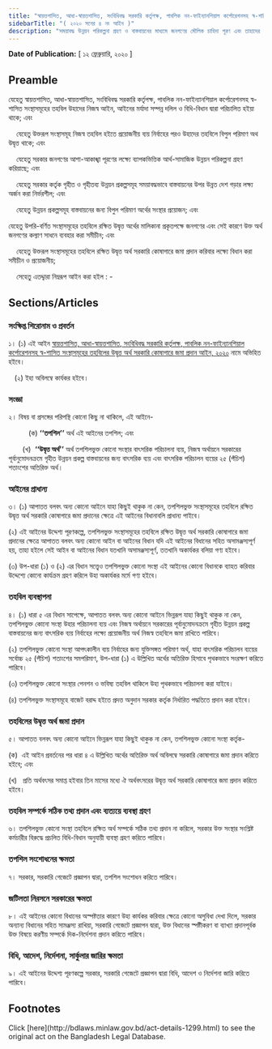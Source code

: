 ```yaml
---
title: "স্বায়ত্তশাসিত, আধা-স্বায়ত্তশাসিত, সংবিধিবদ্ধ সরকারি কর্তৃপক্ষ, পাবলিক নন-ফাইন্যানশিয়াল কর্পোরেশনসহ স্ব-শাসিত সংস্থাসমূহের তহবিলের উদ্বৃত্ত অর্থ সরকারি কোষাগারে জমা প্রদান আইন, ২০২০"
sidebarTitle: "( ২০২০ সনের ৪ নং আইন )"
description: "সময়াবদ্ধ উন্নয়ন পরিকল্পনা গ্রহণ ও বাস্তবায়নের মাধ্যমে জনগণের মৌলিক চাহিদা পূরণ এবং তাহাদের আর্থ-সামাজিক অবস্থার উন্নয়নের মাধ্যমে একটি উন্নত দেশ গড়ার পরিকল্পনা বাস্তবায়নের লক্ষ্যে স্বায়ত্তশাসিত, আধা-স্বায়ত্তশাসিত, সংবিধিবদ্ধ সরকারি কর্তৃপক্ষ, পাবলিক নন-ফাইন্যানশিয়াল কর্পোরেশনসহ স্ব-শাসিত সংস্থাসমূহের তহবিলে জমাকৃত উদ্বৃত্ত অর্থের সুষ্ঠু ব্যবহারের নিমিত্ত বিধান প্রণয়নকল্পে প্রণীত আইন"
---
```


**Date of Publication:** [ ১২ ফ্রেব্রুয়ারি, ২০২০ ]

## Preamble

যেহেতু স্বায়ত্তশাসিত, আধা-স্বায়ত্তশাসিত, সংবিধিবদ্ধ সরকারি কর্তৃপক্ষ, পাবলিক নন-ফাইন্যানশিয়াল কর্পোরেশনসহ স্ব-শাসিত সংস্থাসমূহের তহবিল উহাদের নিজস্ব আইন, আইনের মর্যাদা সম্পন্ন দলিল ও বিধি-বিধান দ্বারা পরিচালিত হইয়া থাকে; এবং  

    যেহেতু উক্তরূপ সংস্থাসমূহ নিজস্ব তহবিল হইতে প্রয়োজনীয় ব্যয় নির্বাহের পরও উহাদের তহবিলে বিপুল পরিমাণ অথ উদ্বৃত্ত থাকে; এবং

    যেহেতু সরকার জনগণের আশা-আকাঙ্খা পূরণের লক্ষ্যে ব্যাপকভিত্তিক আর্থ-সামাজিক উন্নয়ন পরিকল্পনা গ্রহণ করিয়াছে; এবং

    যেহেতু সরকার কর্তৃক গৃহীত ও গৃহীতব্য উন্নয়ন প্রকল্পসমূহ সময়াবদ্ধভাবে বাস্তবায়নের উপর উন্নত দেশ গড়ার লক্ষ্য অর্জন করা নির্ভরশীল; এবং

    যেহেতু উন্নয়ন প্রকল্পসমূহ বাস্তবায়নের জন্য বিপুল পরিমাণ অর্থের সংস্থার প্রয়োজন; এবং

যেহেতু উপরি-বর্ণিত সংস্থাসমূহের তহবিলে রক্ষিত উদ্বৃত্ত অর্থের মালিকানা প্রকৃতপক্ষে জনগণের এবং সেই কারণে উক্ত অর্থ জনগণের কল্যাণ সাধনে ব্যবহার করা সমীচীন; এবং

    যেহেতু উক্তরূপ সংস্থাসমূহের তহবিলে রক্ষিত উদ্বৃত্ত অর্থ সরকারি কোষাগারে জমা প্রদান করিবার লক্ষ্যে বিধান করা সমীচীন ও প্রয়োজনীয়;

    সেহেতু এতদ্দ্বারা নিম্নরূপ আইন করা হইল : -

## Sections/Articles

### সংক্ষিপ্ত শিরোনাম ও প্রবর্তন

১। (১) এই আইন [স্বায়ত্তশাসিত, আধা-স্বায়ত্তশাসিত, সংবিধিবদ্ধ সরকারি কর্তৃপক্ষ, পাবলিক নন-ফাইন্যানশিয়াল কর্পোরেশনসহ স্ব-শাসিত সংস্থাসমূহের তহবিলের উদ্বৃত্ত অর্থ সরকারি কোষাগারে জমা প্রদান আইন, ২০২০](/laws/volume-50/act-1299 "স্বায়ত্তশাসিত, আধা-স্বায়ত্তশাসিত, সংবিধিবদ্ধ সরকারি কর্তৃপক্ষ, পাবলিক নন-ফাইন্যানশিয়াল কর্পোরেশনসহ স্ব-শাসিত সংস্থাসমূহের তহবিলের উদ্বৃত্ত অর্থ সরকারি কোষাগারে জমা প্রদান আইন, ২০২০") নামে অভিহিত হইবে।

   (২) ইহা অবিলম্বে কার্যকর হইবে।

### সংজ্ঞা

২। বিষয় বা প্রসঙ্গের পরিপন্থি কোনো কিছু না থাকিলে, এই আইনে-

          (ক) **‘‘তপশিল’’** অর্থ এই আইনের তপশিল; এবং

       (খ)  **‘‘উদ্বৃত্ত অর্থ’’** অর্থ তপশিলভুক্ত কোনো সংস্থার বাৎসরিক পরিচালনা ব্যয়, নিজস্ব অর্থায়নে সরকারের পূর্বানুমোদনক্রমে গৃহীত উন্নয়ন প্রকল্প বাস্তবায়নের জন্য বাৎসরিক ব্যয় এবং বাৎসরিক পরিচালন ব্যয়ের ২৫ (পঁচিশ) শতাংশের অতিরিক্ত অর্থ।

### আইনের প্রাধান্য

৩। (১) আপাতত বলবৎ অন্য কোনো আইনে যাহা কিছুই থাকুক না কেন, তপশিলভুক্ত সংস্থাসমূহের তহবিলে রক্ষিত উদ্বৃত্ত অর্থ সরকারি কোষাগারে জমা প্রদানের ক্ষেত্রে এই আইনের বিধানাবলি প্রাধান্য পাইবে।

(২) এই আইনের উদ্দেশ্য পূরণকল্পে, তপশিলভুক্ত সংস্থাসমূহের তহবিলে রক্ষিত উদ্বৃত্ত অর্থ সরকারি কোষাগারে জমা প্রদানের ক্ষেত্রে আপাতত বলবৎ অন্য কোনো আইন বা আইনের বিধান যদি এই আইনের বিধানের সহিত অসামঞ্জস্যপূর্ণ হয়, তাহা হইলে সেই আইন বা আইনের বিধান যতখানি অসামঞ্জস্যপূর্ণ, ততখানি অকার্যকর বলিয়া গণ্য হইবে।

(৩) উপ-ধারা (১) ও (২) এর বিধান সত্ত্বেও তপশিলভুক্ত কোনো সংস্থা এই আইনের কোনো বিধানকে ব্যাহত করিবার উদ্দেশ্যে কোনো কার্যক্রম গ্রহণ করিলে উহা অকার্যকর মর্মে গণ্য হইবে।

### তহবিল ব্যবস্থাপনা

৪। (১) ধারা ৫ এর বিধান সাপেক্ষে, আপাতত বলবৎ অন্য কোনো আইনে ভিন্নরূপ যাহা কিছুই থাকুক না কেন, তপশিলভুক্ত কোনো সংস্থা উহার পরিচালনা ব্যয় এবং নিজস্ব অর্থায়নে সরকারের পূর্বানুমোদনক্রমে গৃহীত উন্নয়ন প্রকল্প বাস্তবায়নের জন্য বাৎসরিক ব্যয় নির্বাহের লক্ষ্যে প্রয়োজনীয় অর্থ নিজস্ব তহবিলে জমা রাখিতে পারিবে।

(২) তপশিলভুক্ত কোনো সংস্থা আপৎকালীন ব্যয় নির্বাহের জন্য যুক্তিসঙ্গত পরিমাণ অর্থ, যাহা বাৎসরিক পরিচালন ব্যয়ের সর্বোচ্চ ২৫ (পঁচিশ) শতাংশের সমপরিমাণ, উপ-ধারা (১) এ উল্লিখিত অর্থের অতিরিক্ত হিসাবে পৃথকভাবে সংরক্ষণ করিতে পারিবে।

(৩) তপশিলভুক্ত কোনো সংস্থার পেনশন ও ভবিষ্য তহবিল থাকিলে উহা পৃথকভাবে পরিচালনা করা যাইবে।

(৪) তপশিলভুক্ত সংস্থাসমূহে বাজেট বরাদ্দ হইতে প্রদত্ত অনুদান সরকার কর্তৃক নির্ধারিত পদ্ধতিতে প্রদান করা হইবে।

### তহবিলের উদ্বৃত্ত অর্থ জমা প্রদান

৫। আপাতত বলবৎ অন্য কোনো আইনে ভিন্নরূপ যাহা কিছুই থাকুক না কেন, তপশিলভুক্ত কোনো সংস্থা কর্তৃক-

(ক)  এই আইন প্রবর্তনের পর ধারা ৪ এ উল্লিখিত অর্থের অতিরিক্ত অর্থ অবিলম্বে সরকারি কোষাগারে জমা প্রদান করিতে হইবে; এবং

(খ)   প্রতি অর্থবৎসর সমাপ্ত হইবার তিন মাসের মধ্যে ঐ অর্থবৎসরের উদ্বৃত্ত অর্থ সরকারি কোষাগারে জমা প্রদান করিতে হইবে।

### তহবিল সম্পর্কে সঠিক তথ্য প্রদান এবং ব্যত্যয়ে ব্যবস্থা গ্রহণ

৬। তপশিলভুক্ত কোনো সংস্থা তহবিলে রক্ষিত অর্থ সম্পর্কে সঠিক তথ্য প্রদান না করিলে, সরকার উক্ত সংস্থার সংশ্লিষ্ট কর্মচারীর বিরুদ্ধে প্রচলিত বিধি-বিধান অনুযায়ী ব্যবস্থা গ্রহণ করিতে পারিবে।

### তপশিল সংশোধনের ক্ষমতা

৭। সরকার, সরকারি গেজেটে প্রজ্ঞাপন দ্বারা, তপশিল সংশোধন করিতে পারিবে।

### জটিলতা নিরসনে সরকারের ক্ষমতা

৮। এই আইনের কোনো বিধানের অস্পষ্টতার কারণে উহা কার্যকর করিবার ক্ষেত্রে কোনো অসুবিধা দেখা দিলে, সরকার অন্যান্য বিধানের সহিত সামঞ্জস্য রাখিয়া, সরকারি গেজেটে প্রজ্ঞাপন দ্বারা, উক্ত বিধানের স্পষ্টীকরণ বা ব্যাখ্যা প্রদানপূর্বক উক্ত বিষয়ে করণীয় সম্পর্কে দিক-নির্দেশনা প্রদান করিতে পারিবে।

### বিধি, আদেশ, নির্দেশনা, সার্কুলার জারির ক্ষমতা

৯। এই আইনের উদ্দেশ্য পূরণকল্পে সরকার, সরকারি গেজেটে প্রজ্ঞাপন দ্বারা বিধি, আদেশ ও নির্দেশনা জারি করিতে পারিবে।

## Footnotes

<Note>
  Click [here](http://bdlaws.minlaw.gov.bd/act-details-1299.html) to see the original act on the Bangladesh Legal Database.
</Note>
